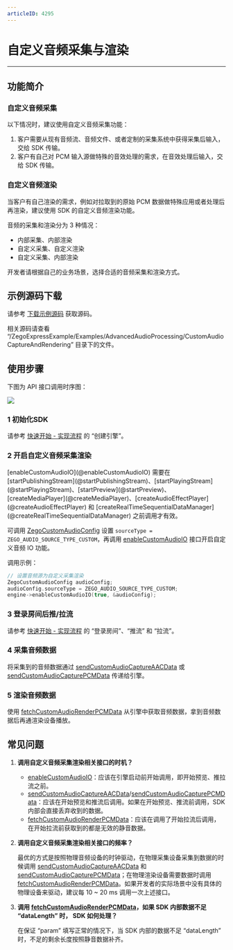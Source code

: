 ```yaml
---
articleID: 4295
---
```

# 自定义音频采集与渲染
- - -
  
## 功能简介

### 自定义音频采集

以下情况时，建议使用自定义音频采集功能：

1. 客户需要从现有音频流、音频文件、或者定制的采集系统中获得采集后输入，交给 SDK 传输。
2. 客户有自己对 PCM 输入源做特殊的音效处理的需求，在音效处理后输入，交给 SDK 传输。

### 自定义音频渲染

当客户有自己渲染的需求，例如对拉取到的原始 PCM 数据做特殊应用或者处理后再渲染，建议使用 SDK 的自定义音频渲染功能。

<Warning title="注意">
音频的采集和渲染分为 3 种情况：

- 内部采集、内部渲染
- 自定义采集、自定义渲染
- 自定义采集、内部渲染

开发者请根据自己的业务场景，选择合适的音频采集和渲染方式。
</Warning>

## 示例源码下载

请参考 [下载示例源码](!DownloadDemo/DownloadDemo) 获取源码。

相关源码请查看 “/ZegoExpressExample/Examples/AdvancedAudioProcessing/CustomAudioCaptureAndRendering” 目录下的文件。

## 使用步骤

下图为 API 接口调用时序图：

<Frame width="512" height="auto" caption=""><img src="https://doc-media.zego.im/sdk-doc/Pics/Express/custom_audio_capture_render_android.png" /></Frame>

### 1 初始化SDK

请参考 [快速开始 - 实现流程](!Integration/Solution_Implementation#CreateEngine) 的 “创建引擎”。

### 2 开启自定义音频采集渲染

<Warning title="注意">
[enableCustomAudioIO](@enableCustomAudioIO) 需要在 [startPublishingStream](@startPublishingStream)、[startPlayingStream](@startPlayingStream)、[startPreview](@startPreview)、[createMediaPlayer](@createMediaPlayer)、[createAudioEffectPlayer](@createAudioEffectPlayer) 和 [createRealTimeSequentialDataManager](@createRealTimeSequentialDataManager) 之前调用才有效。
</Warning>

可调用 [ZegoCustomAudioConfig](@-ZegoCustomAudioConfig) 设置 `sourceType = ZEGO_AUDIO_SOURCE_TYPE_CUSTOM`，再调用 [enableCustomAudioIO](@enableCustomAudioIO) 接口开启自定义音频 IO 功能。


调用示例：

```cpp
// 设置音频源为自定义采集渲染
ZegoCustomAudioConfig audioConfig;
audioConfig.sourceType = ZEGO_AUDIO_SOURCE_TYPE_CUSTOM;
engine->enableCustomAudioIO(true, &audioConfig);
```

### 3 登录房间后推/拉流

请参考 [快速开始 - 实现流程](!Integration/Solution_Implementation#createroom) 的 “登录房间”、“推流” 和 “拉流”。

### 4 采集音频数据

将采集到的音频数据通过 [sendCustomAudioCaptureAACData](@sendCustomAudioCaptureAACData) 或 [sendCustomAudioCapturePCMData](@sendCustomAudioCapturePCMData) 传递给引擎。

### 5 渲染音频数据

使用 [fetchCustomAudioRenderPCMData](@fetchCustomAudioRenderPCMData) 从引擎中获取音频数据，拿到音频数据后再通渲染设备播放。

## 常见问题

1. **调用自定义音频采集渲染相关接口的时机？**

    - [enableCustomAudioIO](@enableCustomAudioIO)：应该在引擎启动前开始调用，即开始预览、推拉流之前。
    - [sendCustomAudioCaptureAACData](@sendCustomAudioCaptureAACData)/[sendCustomAudioCapturePCMData](@sendCustomAudioCapturePCMData)：应该在开始预览和推流后调用。如果在开始预览、推流前调用，SDK 内部会直接丢弃收到的数据。
    - [fetchCustomAudioRenderPCMData](@fetchCustomAudioRenderPCMData)：应该在调用了开始拉流后调用，在开始拉流前获取到的都是无效的静音数据。

2. **调用自定义音频采集渲染相关接口的频率？**

    最优的方式是按照物理音频设备的时钟驱动，在物理采集设备采集到数据的时候调用 [sendCustomAudioCaptureAACData](@sendCustomAudioCaptureAACData) 和 [sendCustomAudioCapturePCMData](@sendCustomAudioCapturePCMData)；在物理渲染设备需要数据时调用 [fetchCustomAudioRenderPCMData](@fetchCustomAudioRenderPCMData)。如果开发者的实际场景中没有具体的物理设备来驱动，建议每 10 ~ 20 ms 调用一次上述接口。

3. **调用 [fetchCustomAudioRenderPCMData](@fetchCustomAudioRenderPCMData)，如果 SDK 内部数据不足 “dataLength” 时， SDK 如何处理？**

    在保证 “param” 填写正常的情况下，当 SDK 内部的数据不足 “dataLength” 时，不足的剩余长度按照静音数据补齐。
